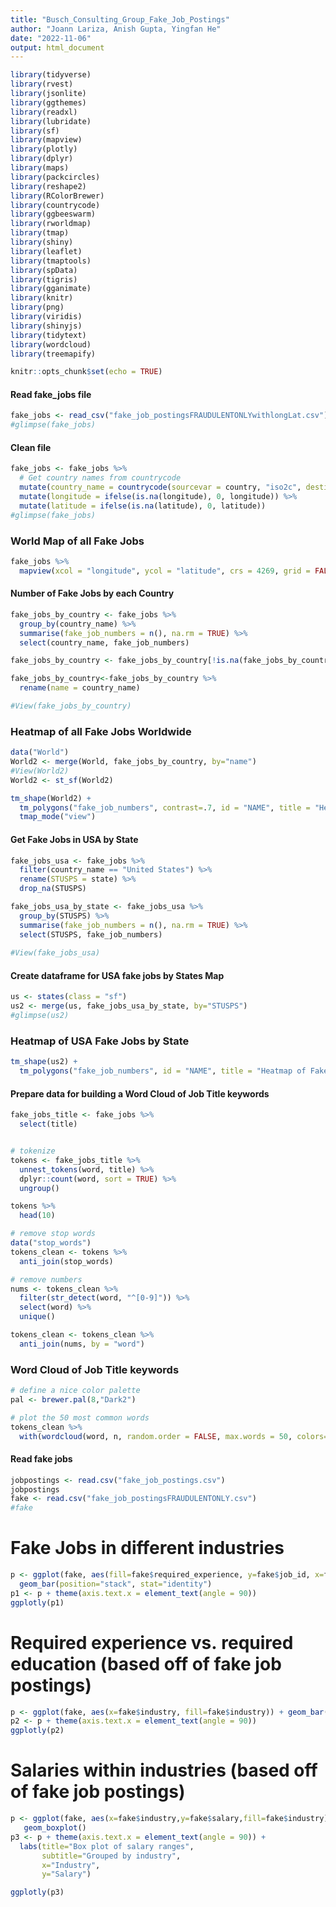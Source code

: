 ```yaml
---
title: "Busch_Consulting_Group_Fake_Job_Postings"
author: "Joann Lariza, Anish Gupta, Yingfan He"
date: "2022-11-06"
output: html_document
---
```


```r
library(tidyverse)
library(rvest)
library(jsonlite)
library(ggthemes)
library(readxl)
library(lubridate)
library(sf)
library(mapview)
library(plotly)
library(dplyr)
library(maps)
library(packcircles)
library(reshape2)
library(RColorBrewer)
library(countrycode)
library(ggbeeswarm)
library(rworldmap)
library(tmap)
library(shiny)
library(leaflet)
library(tmaptools)
library(spData)
library(tigris)
library(gganimate)
library(knitr)
library(png)
library(viridis)
library(shinyjs)
library(tidytext)
library(wordcloud)
library(treemapify)

knitr::opts_chunk$set(echo = TRUE)
```

#### Read fake_jobs file
```r
fake_jobs <- read_csv("fake_job_postingsFRAUDULENTONLYwithlongLat.csv")
#glimpse(fake_jobs)
```

#### Clean file
```r
fake_jobs <- fake_jobs %>%
  # Get country names from countrycode
  mutate(country_name = countrycode(sourcevar = country, "iso2c", destination = "country.name")) %>%
  mutate(longitude = ifelse(is.na(longitude), 0, longitude)) %>%
  mutate(latitude = ifelse(is.na(latitude), 0, latitude))
#glimpse(fake_jobs)
```

### World Map of all Fake Jobs 
```r
fake_jobs %>%
  mapview(xcol = "longitude", ycol = "latitude", crs = 4269, grid = FALSE, legend = FALSE)
```

#### Number of Fake Jobs by each Country
```r
fake_jobs_by_country <- fake_jobs %>%
  group_by(country_name) %>%
  summarise(fake_job_numbers = n(), na.rm = TRUE) %>%
  select(country_name, fake_job_numbers)

fake_jobs_by_country <- fake_jobs_by_country[!is.na(fake_jobs_by_country$country_name), ]

fake_jobs_by_country<-fake_jobs_by_country %>%
  rename(name = country_name)

#View(fake_jobs_by_country)
```

### Heatmap of all Fake Jobs Worldwide
```r
data("World")
World2 <- merge(World, fake_jobs_by_country, by="name")
#View(World2)
World2 <- st_sf(World2)

tm_shape(World2) +
  tm_polygons("fake_job_numbers", contrast=.7, id = "NAME", title = "Heatmap of Fake Jobs Worldwide", palette = "Accent") +
  tmap_mode("view")

```

#### Get Fake Jobs in USA by State
```r
fake_jobs_usa <- fake_jobs %>%
  filter(country_name == "United States") %>%
  rename(STUSPS = state) %>%
  drop_na(STUSPS)

fake_jobs_usa_by_state <- fake_jobs_usa %>%
  group_by(STUSPS) %>%
  summarise(fake_job_numbers = n(), na.rm = TRUE) %>%
  select(STUSPS, fake_job_numbers)
  
#View(fake_jobs_usa)
```

#### Create dataframe for USA fake jobs by States Map
```r
us <- states(class = "sf")
us2 <- merge(us, fake_jobs_usa_by_state, by="STUSPS")
#glimpse(us2)
```

### Heatmap of USA Fake Jobs by State
```r
tm_shape(us2) +
  tm_polygons("fake_job_numbers", id = "NAME", title = "Heatmap of Fake Jobs by State", palette = "Reds")
```

#### Prepare data for building a Word Cloud of Job Title keywords
```r
fake_jobs_title <- fake_jobs %>%
  select(title)


# tokenize
tokens <- fake_jobs_title %>% 
  unnest_tokens(word, title) %>% 
  dplyr::count(word, sort = TRUE) %>% 
  ungroup()

tokens %>%
  head(10)

# remove stop words
data("stop_words")
tokens_clean <- tokens %>%
  anti_join(stop_words)

# remove numbers
nums <- tokens_clean %>% 
  filter(str_detect(word, "^[0-9]")) %>% 
  select(word) %>% 
  unique()

tokens_clean <- tokens_clean %>% 
  anti_join(nums, by = "word")
```

### Word Cloud of Job Title keywords
```r
# define a nice color palette
pal <- brewer.pal(8,"Dark2")

# plot the 50 most common words
tokens_clean %>% 
  with(wordcloud(word, n, random.order = FALSE, max.words = 50, colors=pal))


```

#### Read fake jobs
```r
jobpostings <- read.csv("fake_job_postings.csv")
jobpostings
fake <- read.csv("fake_job_postingsFRAUDULENTONLY.csv")
#fake

```



# Fake Jobs in different industries
```r
p <- ggplot(fake, aes(fill=fake$required_experience, y=fake$job_id, x=fake$required_education)) + 
  geom_bar(position="stack", stat="identity")
p1 <- p + theme(axis.text.x = element_text(angle = 90))
ggplotly(p1)

```



# Required experience vs. required education (based off of fake job postings)
```r
p <- ggplot(fake, aes(x=fake$industry, fill=fake$industry)) + geom_bar() 
p2 <- p + theme(axis.text.x = element_text(angle = 90))
ggplotly(p2)


```



# Salaries within industries (based off of fake job postings)
```r
p <- ggplot(fake, aes(x=fake$industry,y=fake$salary,fill=fake$industry)) +
   geom_boxplot()
p3 <- p + theme(axis.text.x = element_text(angle = 90)) + 
  labs(title="Box plot of salary ranges", 
       subtitle="Grouped by industry",
       x="Industry",
       y="Salary")

ggplotly(p3)

```